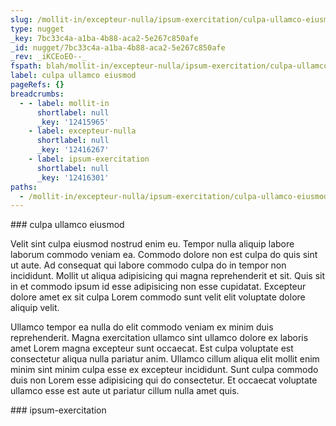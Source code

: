 ```yaml
---
slug: /mollit-in/excepteur-nulla/ipsum-exercitation/culpa-ullamco-eiusmod
type: nugget
_key: 7bc33c4a-a1ba-4b88-aca2-5e267c850afe
_id: nugget/7bc33c4a-a1ba-4b88-aca2-5e267c850afe
_rev: _iKCEoEO--_
fspath: blah/mollit-in/excepteur-nulla/ipsum-exercitation/culpa-ullamco-eiusmod.md
label: culpa ullamco eiusmod
pageRefs: {}
breadcrumbs:
  - - label: mollit-in
      shortlabel: null
      _key: '12415965'
    - label: excepteur-nulla
      shortlabel: null
      _key: '12416267'
    - label: ipsum-exercitation
      shortlabel: null
      _key: '12416301'
paths:
  - /mollit-in/excepteur-nulla/ipsum-exercitation/culpa-ullamco-eiusmod
---
```


<NuggetArea>
<Nugget slug="/mollit-in/excepteur-nulla/ipsum-exercitation/culpa-ullamco-eiusmod" type="nugget" _key="7bc33c4a-a1ba-4b88-aca2-5e267c850afe" _id="nugget/7bc33c4a-a1ba-4b88-aca2-5e267c850afe" _rev="_iKCEoEO--_" fspath="blah/mollit-in/excepteur-nulla/ipsum-exercitation/culpa-ullamco-eiusmod.md" label="culpa ullamco eiusmod" paths="/mollit-in/excepteur-nulla/ipsum-exercitation/culpa-ullamco-eiusmod">
<NuggetBody>
### culpa ullamco eiusmod

Velit sint culpa eiusmod nostrud enim eu. Tempor nulla aliquip labore laborum commodo veniam ea. Commodo dolore non est culpa do quis sint ut aute. Ad consequat qui labore commodo culpa do in tempor non incididunt. Mollit ut aliqua adipisicing qui magna reprehenderit et sit. Quis sit in et commodo ipsum id esse adipisicing non esse cupidatat. Excepteur dolore amet ex sit culpa Lorem commodo sunt velit elit voluptate dolore aliquip velit.

Ullamco tempor ea nulla do elit commodo veniam ex minim duis reprehenderit. Magna exercitation ullamco sint ullamco dolore ex laboris amet Lorem magna excepteur sunt occaecat. Est culpa voluptate est consectetur aliqua nulla pariatur anim. Ullamco cillum aliqua elit mollit enim minim sint minim culpa esse ex excepteur incididunt. Sunt culpa commodo duis non Lorem esse adipisicing qui do consectetur. Et occaecat voluptate ullamco esse est aute ut pariatur cillum nulla amet quis.

</NuggetBody>
<Breadcrumbs>
<Crumbs>
<Crumb _key="12415965" label="mollit-in" /><Crumb _key="12416267" label="excepteur-nulla" /><Crumb _key="12416301" label="ipsum-exercitation" />
</Crumbs>
</Breadcrumbs>
</Nugget>

<NuggetsInbound>
</NuggetsInbound>
<NuggetsOutbound>
</NuggetsOutbound>
</NuggetArea>
<PassagesInbound>
<Passage direction="inbound" type="passage" _key="12416301" _id="passage/12416301" _rev="_iKCEoEO---" label="ipsum-exercitation" passage="ipsum-exercitation" fspath="blah/mollit-in/excepteur-nulla/ipsum-exercitation" paths="/mollit-in/excepteur-nulla/ipsum-exercitation" slug="/mollit-in/excepteur-nulla/ipsum-exercitation">
<NuggetBody>
### ipsum-exercitation

</NuggetBody>
<Breadcrumbs>
<Crumbs>
<Crumb _key="12415965" label="mollit-in" /><Crumb _key="12416267" label="excepteur-nulla" />
</Crumbs>
</Breadcrumbs>
</Passage>

</PassagesInbound>
<PassagesOutbound>
</PassagesOutbound>